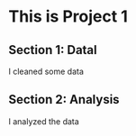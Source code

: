 # This is Project 1

## Section 1: Datal

I cleaned some data

## Section 2: Analysis

I analyzed the data
